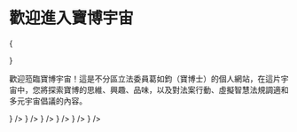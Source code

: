 
# 歡迎進入寶博宇宙

{<div className="w-full aspect-square sm:aspect-video relative my-5 rounded-lg overflow-hidden">
<spline-viewer
className="absolute inset-0"
loading-anim-type="spinner-big-light"
url="https://prod.spline.design/XpiiBrX-wdVvPksO/scene.splinecode" />

</div>}

歡迎蒞臨寶博宇宙！這是不分區立法委員葛如鈞（寶博士）的個人網站，在這片宇宙中，您將探索寶博的思維、興趣、品味，以及對法案行動、虛擬智慧法規調適和多元宇宙倡議的內容。

<Cards>
  <Card href="docs/manual" title="寶博使用說明" icon={<BookOpenText strokeWidth={1} />} />
  <Card href="docs/act" title="法案行動" icon={<Scale strokeWidth={1} />} />
  <Card href="docs/keyword" title="詞彙說明" icon={<BookA strokeWidth={1} />} />
  <Card href="docs/tools" title="工具一覽" icon={<DraftingCompass strokeWidth={1} />} />
  <Card href="docs/contact" title="聯繫寶博" icon={<Send strokeWidth={1} />} />
  <Card href="docs/media" title="媒體報導" icon={<Newspaper strokeWidth={1} />} />
</Cards>
